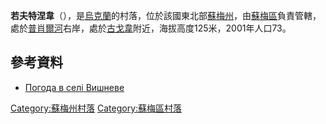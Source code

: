 {{coord|50|49|1|N|34|45|16|E|scale:100000|display=title}}

'''若夫特涅韋'''（{{lang-uk|Вишневе}}），是[[烏克蘭|烏克蘭]]的村落，位於該國東北部[[蘇梅州|蘇梅州]]，由[[蘇梅區|蘇梅區]]負責管轄，處於[[普肖爾河|普肖爾河]]右岸，處於[[古戈韋_(蘇梅區)|古戈韋]]附近，海拔高度125米，2001年人口73。

==參考資料==
* [http://weather.in.ua/ua/symskaja/7857 Погода в селі Вишневе]

{{DEFAULTSORT:Жовтневе}}
[[Category:蘇梅州村落|Category:蘇梅州村落]]
[[Category:蘇梅區村落|Category:蘇梅區村落]]


{{Sumy-geo-stub}}